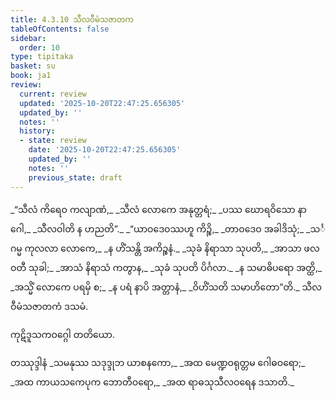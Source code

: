 ```yaml
---
title: 4.3.10 သီလဝီမံသဇာတက
tableOfContents: false
sidebar:
  order: 10
type: tipitaka
basket: su
book: ja1
review:
  current: review
  updated: '2025-10-20T22:47:25.656305'
  updated_by: ''
  notes: ''
  history:
  - state: review
    date: '2025-10-20T22:47:25.656305'
    updated_by: ''
    notes: ''
    previous_state: draft
---
```



<DynamicBreadcrumb />


<ReviewStatus review={frontmatter.review} showDetails={true} />

<HypothesisAnnotation frontmatter={frontmatter} />

<Division number="117" book="ja1" e="ch" v="22" p="108">

<Paragraph number="1032" type="verses" book="ja1">
_“သီလံ ကိရေဝ ကလျာဏံ,_  
_သီလံ လောကေ အနုတ္တရံ;_  
_ပဿ ဃောရဝိသော နာဂေါ,_  
_သီလဝါတိ န ဟညတိ”._  

</Paragraph>

</Division>
<Division number="118" book="ja1" e="ch" v="22" p="108">

<Paragraph number="1033" type="verses" book="ja1">
_“ယာဝဒေဝဿဟူ ကိဉ္စိ,_  
_တာဝဒေဝ အခါဒိသုံ;_  
_သင်္ဂမ္မ ကုလလာ လောကေ,_  
_န ဟိံသန္တိ အကိဉ္စနံ._  

</Paragraph>

</Division>
<Division number="119" book="ja1" e="ch" v="22" p="108">

<Paragraph number="1034" type="verses" book="ja1">
_သုခံ နိရာသာ သုပတိ,_  
_အာသာ ဖလဝတီ သုခါ;_  
_အာသံ နိရာသံ ကတွာန,_  
_သုခံ သုပတိ ပိင်္ဂလာ._  

</Paragraph>

</Division>
<Division number="120" book="ja1" e="ch" v="22" p="108">

<Paragraph number="1035" type="verses" book="ja1">
_န သမာဓိပရော အတ္ထိ,_  
_အသ္မိံ လောကေ ပရမှိ စ;_  
_န ပရံ နာပိ အတ္တာနံ,_  
_ဝိဟိံသတိ သမာဟိတော”တိ._  


</Paragraph>
</Division>

<Paragraph number="1036" type="center" book="ja1">
သီလဝီမံသဇာတကံ ဒသမံ.

  
ကုဋိဒူသကဝဂ္ဂေါ တတိယော.



</Paragraph>

<Paragraph number="1037" type="center" book="ja1">
တဿုဒ္ဒါနံ


</Paragraph>

<Paragraph number="1038" type="verses" book="ja1">
_သမနုဿ သဒုဒ္ဒုဘ ယာစနကော,_  
_အထ မေဏ္ဍဝရုတ္တမ ဂေါဓဝရော;_  
_အထ ကာယသကေပုက ဘောတီဝရော,_  
_အထ ရာဓသုသီလဝရေန ဒသာတိ._
</Paragraph>